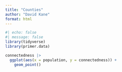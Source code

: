 ```yaml
---
title: "Counties"
author: "David Kane"
format: html
---
```



```r
#| echo: false
#| message: false
library(tidyverse)
library(primer.data)
```


```r
connectedness |> 
  ggplot(aes(x = population, y = connectedness)) +
    geom_point()
```

